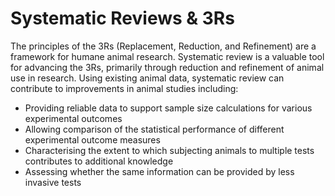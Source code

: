# Systematic Reviews & 3Rs {#srs-3rs}

The principles of the 3Rs (Replacement, Reduction, and Refinement) are a framework for humane animal research. Systematic review is a valuable tool for advancing the 3Rs, primarily through reduction and refinement of animal use in research. Using existing animal data, systematic review can contribute to improvements in animal studies including:

-   Providing reliable data to support sample size calculations for various experimental outcomes
-   Allowing comparison of the statistical performance of different experimental outcome measures
-   Characterising the extent to which subjecting animals to multiple tests contributes to additional knowledge
-   Assessing whether the same information can be provided by less invasive tests
